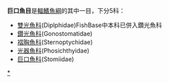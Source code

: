 {{Automatic taxobox
| fossil_range = {{fossilrange|98|0}}
| image = Cyclothone elongata and Bonaparte pedaliota.png
| image_width = 250px
| image_caption = [[長鑽光魚|長鑽光魚]], ''Gonostoma elongatum'' (上)、[[大口波鑽光魚|大口波鑽光魚]]''Bonapartia pedaliota'' (下)
| taxon = Stomiiformes
| subdivision_ranks = [[科|科]]
| subdivision = 
*見內文
}}

'''巨口魚目'''是[[輻鰭魚綱|輻鰭魚綱]]的其中一目，下分5科：
*[[雙光魚科|雙光魚科]](Diplphidae)FishBase中本科已併入鑽光魚科
*[[鑽光魚科|鑽光魚科]](Gonostomatidae)
*[[褶胸魚科|褶胸魚科]](Sternoptychidae)
*[[光器魚科|光器魚科]](Phosichthyidae)
*[[巨口魚科|巨口魚科]](Stomiidae)
{{Taxonbar|from=Q657570}}

[[Category:巨口魚目|*]]


{{fish-stub}}